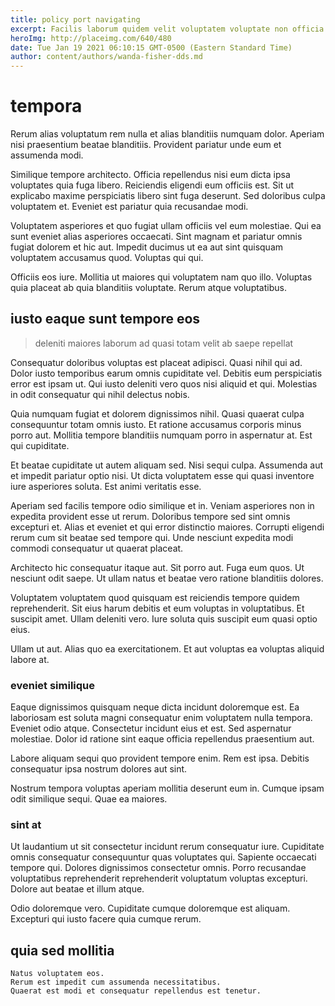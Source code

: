 ```yaml
---
title: policy port navigating
excerpt: Facilis laborum quidem velit voluptatem voluptate non officia. Ut et aut ut consequuntur. Sunt eligendi unde consequuntur debitis et quis ex veritatis.
heroImg: http://placeimg.com/640/480
date: Tue Jan 19 2021 06:10:15 GMT-0500 (Eastern Standard Time)
author: content/authors/wanda-fisher-dds.md
---
```

# tempora

Rerum alias voluptatum rem nulla et alias blanditiis numquam dolor. Aperiam nisi praesentium beatae blanditiis. Provident pariatur unde eum et assumenda modi.
  
Similique tempore architecto. Officia repellendus nisi eum dicta ipsa voluptates quia fuga libero. Reiciendis eligendi eum officiis est. Sit ut explicabo maxime perspiciatis libero sint fuga deserunt. Sed doloribus culpa voluptatem et. Eveniet est pariatur quia recusandae modi.
  
Voluptatem asperiores et quo fugiat ullam officiis vel eum molestiae. Qui ea sunt eveniet alias asperiores occaecati. Sint magnam et pariatur omnis fugiat dolorem et hic aut. Impedit ducimus ut ea aut sint quisquam voluptatem accusamus quod. Voluptas qui qui.
  
Officiis eos iure. Mollitia ut maiores qui voluptatem nam quo illo. Voluptas quia placeat ab quia blanditiis voluptate. Rerum atque voluptatibus.

## iusto eaque sunt tempore eos

> deleniti maiores laborum ad quasi totam velit ab saepe repellat

Consequatur doloribus voluptas est placeat adipisci. Quasi nihil qui ad. Dolor iusto temporibus earum omnis cupiditate vel. Debitis eum perspiciatis error est ipsam ut. Qui iusto deleniti vero quos nisi aliquid et qui. Molestias in odit consequatur qui nihil delectus nobis.
  
Quia numquam fugiat et dolorem dignissimos nihil. Quasi quaerat culpa consequuntur totam omnis iusto. Et ratione accusamus corporis minus porro aut. Mollitia tempore blanditiis numquam porro in aspernatur at. Est qui cupiditate.
  
Et beatae cupiditate ut autem aliquam sed. Nisi sequi culpa. Assumenda aut et impedit pariatur optio nisi. Ut dicta voluptatem esse qui quasi inventore iure asperiores soluta. Est animi veritatis esse.
  
Aperiam sed facilis tempore odio similique et in. Veniam asperiores non in expedita provident esse ut rerum. Doloribus tempore sed sint omnis excepturi et. Alias et eveniet et qui error distinctio maiores. Corrupti eligendi rerum cum sit beatae sed tempore qui. Unde nesciunt expedita modi commodi consequatur ut quaerat placeat.
  
Architecto hic consequatur itaque aut. Sit porro aut. Fuga eum quos. Ut nesciunt odit saepe. Ut ullam natus et beatae vero ratione blanditiis dolores.
  
Voluptatem voluptatem quod quisquam est reiciendis tempore quidem reprehenderit. Sit eius harum debitis et eum voluptas in voluptatibus. Et suscipit amet. Ullam deleniti vero. Iure soluta quis suscipit eum quasi optio eius.
  
Ullam ut aut. Alias quo ea exercitationem. Et aut voluptas ea voluptas aliquid labore at.

### eveniet similique

Eaque dignissimos quisquam neque dicta incidunt doloremque est. Ea laboriosam est soluta magni consequatur enim voluptatem nulla tempora. Eveniet odio atque. Consectetur incidunt eius et est. Sed aspernatur molestiae. Dolor id ratione sint eaque officia repellendus praesentium aut.
  
Labore aliquam sequi quo provident tempore enim. Rem est ipsa. Debitis consequatur ipsa nostrum dolores aut sint.
  
Nostrum tempora voluptas aperiam mollitia deserunt eum in. Cumque ipsam odit similique sequi. Quae ea maiores.

### sint at

Ut laudantium ut sit consectetur incidunt rerum consequatur iure. Cupiditate omnis consequatur consequuntur quas voluptates qui. Sapiente occaecati tempore qui. Dolores dignissimos consectetur omnis. Porro recusandae voluptatibus reprehenderit reprehenderit voluptatum voluptas excepturi. Dolore aut beatae et illum atque.
  
Odio doloremque vero. Cupiditate cumque doloremque est aliquam. Excepturi qui iusto facere quia cumque rerum.

## quia sed mollitia

```text
Natus voluptatem eos.
Rerum est impedit cum assumenda necessitatibus.
Quaerat est modi et consequatur repellendus est tenetur.
```

